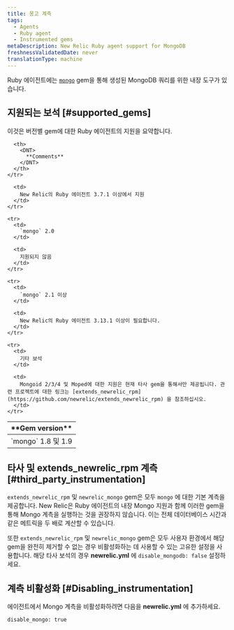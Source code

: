 ```yaml
---
title: 몽고 계측
tags:
  - Agents
  - Ruby agent
  - Instrumented gems
metaDescription: New Relic Ruby agent support for MongoDB
freshnessValidatedDate: never
translationType: machine
---
```


Ruby 에이전트에는 [`mongo`](https://rubygems.org/gems/mongo "링크가 새 창에서 열립니다.") gem을 통해 생성된 MongoDB 쿼리를 위한 내장 도구가 있습니다.

## 지원되는 보석 [#supported_gems]

이것은 버전별 gem에 대한 Ruby 에이전트의 지원을 요약합니다.

<table>
  <thead>
    <tr>
      <th style={{ width: "200px" }}>
        <DNT>
          **Gem version**
        </DNT>
      </th>

      <th>
        <DNT>
          **Comments**
        </DNT>
      </th>
    </tr>
  </thead>

  <tbody>
    <tr>
      <td>
        `mongo` 1.8 및 1.9
      </td>

      <td>
        New Relic의 Ruby 에이전트 3.7.1 이상에서 지원
      </td>
    </tr>

    <tr>
      <td>
        `mongo` 2.0
      </td>

      <td>
        지원되지 않음
      </td>
    </tr>

    <tr>
      <td>
        `mongo` 2.1 이상
      </td>

      <td>
        New Relic의 Ruby 에이전트 3.13.1 이상이 필요합니다.
      </td>
    </tr>

    <tr>
      <td>
        기타 보석
      </td>

      <td>
        Mongoid 2/3/4 및 Moped에 대한 지원은 현재 타사 gem을 통해서만 제공됩니다. 관련 프로젝트에 대한 링크는 [extends_newrelic_rpm](https://github.com/newrelic/extends_newrelic_rpm) 을 참조하십시오.
      </td>
    </tr>
  </tbody>
</table>

## 타사 및 extends_newrelic_rpm 계측 [#third_party_instrumentation]

`extends_newrelic_rpm` 및 `newrelic_mongo` gem은 모두 `mongo` 에 대한 기본 계측을 제공합니다. New Relic은 Ruby 에이전트의 내장 Mongo 지원과 함께 이러한 gem을 통해 Mongo 계측을 실행하는 것을 권장하지 않습니다. 이는 전체 데이터베이스 시간과 같은 메트릭을 두 배로 계산할 수 있습니다.

또한 `extends_newrelic_rpm` 및 `newrelic_mongo` gem은 모두 사용자 환경에서 해당 gem을 완전히 제거할 수 없는 경우 비활성화하는 데 사용할 수 있는 고유한 설정을 사용합니다. 해당 타사 보석의 경우 <DNT>**newrelic.yml**</DNT> 에 `disable_mongodb: false` 설정하세요.

## 계측 비활성화 [#Disabling_instrumentation]

에이전트에서 Mongo 계측을 비활성화하려면 다음을 <DNT>**newrelic.yml**</DNT> 에 추가하세요.

```
disable_mongo: true
```